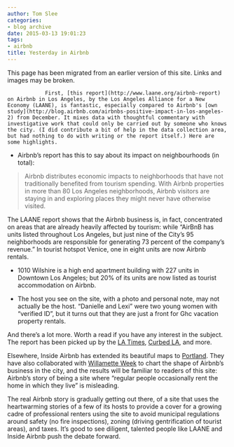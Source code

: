 ```yaml
---
author: Tom Slee
categories:
- blog archive
date: 2015-03-13 19:01:23
tags:
- airbnb
title: Yesterday in Airbnb
---
```


::: {.callout-note}

This page has been migrated from an earlier version of this site. 
Links and images may be broken.

:::



				First, [this report](http://www.laane.org/airbnb-report) on Airbnb in Los Angeles, by the Los Angeles Alliance for a New Economy (LAANE), is fantastic, especially compared to Airbnb's [own study](http://blog.airbnb.com/airbnbs-positive-impact-in-los-angeles-2) from December. It mixes data with thoughtful commentary with investigative work that could only be carried out by someone who knows the city. (I did contribute a bit of help in the data collection area, but had nothing to do with writing or the report itself.) Here are some highlights.



	
  * Airbnb's report has this to say about its impact on neighbourhoods (in total):




<blockquote>Airbnb distributes economic impacts to neighborhoods that have not traditionally benefited from tourism spending. With Airbnb properties in more than 80 Los Angeles neighborhoods, Airbnb visitors are staying in and exploring places they might never have otherwise visited.</blockquote>




The LAANE report shows that the Airbnb business is, in fact, concentrated on areas that are already heavily affected by tourism: while "AirBnB has units listed throughout Los Angeles, but just nine of the City’s 95 neighborhoods are responsible for generating 73 percent of the company’s revenue." In tourist hotspot Venice, one in eight units are now Airbnb rentals.






	
  * 1010 Wilshire is a high end apartment building with 227 units in Downtown Los Angeles; but 20% of its units are now listed as tourist accommodation on Airbnb.

	
  * The host you see on the site, with a photo and personal note, may not actually be the host. "Danielle and Lexi" were two young women with "verified ID", but it turns out that they are just a front for Ghc vacation property rentals.


And there's a lot more. Worth a read if you have any interest in the subject. The report has been picked up by the [LA Times](http://www.latimes.com/business/realestate/la-fi-airbnb-housing-market-20150311-story.html#page=1), [Curbed LA](http://la.curbed.com/archives/2015/03/airbnb_neighborhoods_los_angeles.php), and more.

Elsewhere, Inside Airbnb has extended its beautiful maps to [Portland](http://insideairbnb.com/portland/). They have also collaborated with [Willamette Week](http://www.wweek.com/portland/article-24210-air_invasion.html) to chart the shape of Airbnb's business in the city, and the results will be familiar to readers of this site: Airbnb's story of being a site where "regular people occasionally rent the home in which they live" is misleading.

The real Airbnb story is gradually getting out there, of a site that uses the heartwarming stories of a few of its hosts to provide a cover for a growing cadre of professional renters using the site to avoid municipal regulations around safety (no fire inspections), zoning (driving gentrification of tourist areas), and taxes. It's good to see diligent, talented people like LAANE and Inside Airbnb push the debate forward.		
